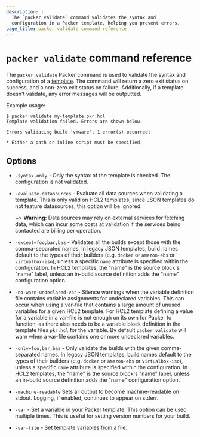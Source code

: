 ```yaml
---
description: |
  The `packer validate` command validates the syntax and
  configuration in a Packer template, helping you prevent errors.
page_title: packer validate command reference
---
```


# `packer validate` command reference

The `packer validate` Packer command is used to validate the syntax and
configuration of a [template](/packer/docs/templates). The command will
return a zero exit status on success, and a non-zero exit status on failure.
Additionally, if a template doesn't validate, any error messages will be
outputted.

Example usage:

```shell-session
$ packer validate my-template.pkr.hcl
Template validation failed. Errors are shown below.

Errors validating build 'vmware'. 1 error(s) occurred:

* Either a path or inline script must be specified.
```

## Options

- `-syntax-only` - Only the syntax of the template is checked. The
  configuration is not validated.

- `-evaluate-datasources` - Evaluate all data sources when validating a template.
  This is only valid on HCL2 templates, since JSON templates do not feature
  datasources, this option will be ignored.

  ~> **Warning:** Data sources may rely on external services for fetching data,
  which can incur some costs at validation if the services being contacted are
  billing per operation.

- `-except=foo,bar,baz` - Validates all the builds except those with the
  comma-separated names. In legacy JSON templates, build names default to the
  types of their builders (e.g. `docker` or
  `amazon-ebs` or `virtualbox-iso`), unless a specific `name` attribute is
  specified within the configuration. In HCL2 templates, the "name" is the
  source block's "name" label, unless an in-build source definition adds the
  "name" configuration option.

- `-no-warn-undeclared-var` - Silence warnings when the variable definition
  file contains variable assignments for undeclared variables. This can occur
  when using a var-file that contains a large amount of unused variables for a
  given HCL2 template. For HCL2 template defining a value for a variable in a
  var-file is not enough on its own for Packer to function, as there also needs
  to be a variable block definition in the template files `pkr.hcl` for the
  variable. By default `packer validate` will warn when a var-file contains one
  or more undeclared variables.

- `-only=foo,bar,baz` - Only validate the builds with the given comma-separated
  names. In legacy JSON templates, build names default to the
  types of their builders (e.g. `docker` or
  `amazon-ebs` or `virtualbox-iso`), unless a specific `name` attribute is
  specified within the configuration. In HCL2 templates, the "name" is the
  source block's "name" label, unless an in-build source definition adds the
  "name" configuration option.

- `-machine-readable` Sets all output to become machine-readable on stdout.
  Logging, if enabled, continues to appear on stderr.

- `-var` - Set a variable in your Packer template. This option can be used
  multiple times. This is useful for setting version numbers for your build.

- `-var-file` - Set template variables from a file.
